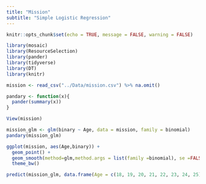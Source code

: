 ```yaml
---
title: "Mission"
subtitle: "Simple Logistic Regression"
---
```


<!-- Find some data of interest to you that can be analyzed with a logistic regression. Complete your Logistic Regression Analysis using this file. 

Hint, run the command 

> data() 

in your Console to see available datasets in R that you could use for this Analysis. You are also welcome to collect data yourself, or find other available datasets online for this Analysis. Just be careful to not use anyone else's "analysis" for this Analysis. Also, no conducting surveys unless you have IRB approval to do so. -->


```r
knitr::opts_chunk$set(echo = TRUE, message = FALSE, warning = FALSE)
```

```r
library(mosaic)
library(ResourceSelection) 
library(pander)
library(tidyverse)
library(DT) 
library(knitr)

mission <- read_csv("../Data/mission.csv") %>% na.omit()

pandary <- function(x){
  pander(summary(x))
}
```

```r
View(mission)
```

```r
mission_glm <- glm(binary ~ Age, data = mission, family = binomial)
pandary(mission_glm)
```

```r
ggplot(mission, aes(Age,binary)) +
  geom_point() +
  geom_smooth(method=glm,method.args = list(family =binomial), se =FALSE) +
  theme_bw()
```

```r
predict(mission_glm, data.frame(Age = c(18, 19, 20, 21, 22, 23, 24, 25)), type = "response")
```
